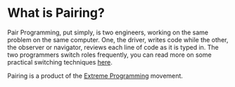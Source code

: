 # What is Pairing?

Pair Programming, put simply, is two engineers, working on the same problem on the same computer. One, the driver, writes code while the other, the observer or navigator, reviews each line of code as it is typed in. The two programmers switch roles frequently, you can read more on some practical switching techniques [here](/techniques). 

Pairing is a product of the [Extreme Programming](http://www.extremeprogramming.org/) movement.
